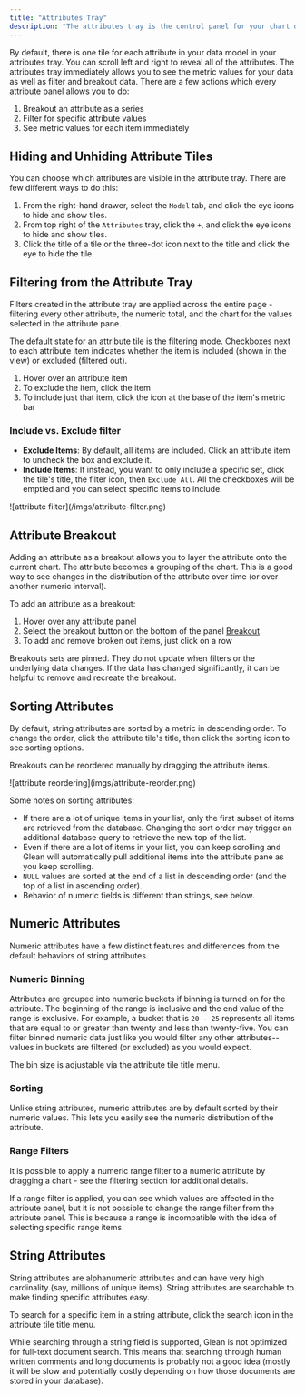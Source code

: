 ```yaml
---
title: "Attributes Tray"
description: "The attributes tray is the control panel for your chart data."
---
```


By default, there is one tile for each attribute in your data model in your attributes tray. You can scroll left and right to reveal all of the attributes. The attributes tray immediately allows you to see the metric values for your data as well as filter and breakout data. There are a few actions which every attribute panel allows you to do:

1. Breakout an attribute as a series
2. Filter for specific attribute values
3. See metric values for each item immediately


## Hiding and Unhiding Attribute Tiles

You can choose which attributes are visible in the attribute tray. There are few different ways to do this:

1. From the right-hand drawer, select the `Model` tab, and click the eye icons to hide and show tiles.
2. From top right of the `Attributes` tray, click the `+`, and click the eye icons to hide and show tiles.
3. Click the title of a tile or the three-dot icon next to the title and click the eye to hide the tile.

## Filtering from the Attribute Tray

Filters created in the attribute tray are applied across the entire page - filtering every other attribute, the numeric total, and the chart for the values selected in the attribute pane.

The default state for an attribute tile is the filtering mode. Checkboxes next to each attribute item indicates whether the item is included (shown in the view) or excluded (filtered out).

1. Hover over an attribute item
2. To exclude the item, click the item
3. To include just that item, click the icon at the base of the item's metric bar

### Include vs. Exclude filter

- **Exclude Items**: By default, all items are included. Click an attribute item to uncheck the box and exclude it.
- **Include Items**: If instead, you want to only include a specific set, click the tile's title, the filter icon, then `Exclude All`. All the checkboxes will be emptied and you can select specific items to include.

<div>
  ![attribute filter](/imgs/attribute-filter.png)
</div>

## Attribute Breakout

Adding an attribute as a breakout allows you to layer the attribute onto the current chart. The attribute becomes a grouping of the chart. This is a good way to see changes in the distribution of the attribute over time (or over another numeric interval).

To add an attribute as a breakout:

1. Hover over any attribute panel
2. Select the breakout button on the bottom of the panel [Breakout](/visualizing-data/Breakout)
3. To add and remove broken out items, just click on a row

Breakouts sets are pinned. They do not update when filters or the underlying data changes. If the data has changed significantly, it can be helpful to remove and recreate the breakout.

## Sorting Attributes

By default, string attributes are sorted by a metric in descending order. To change the order, click the attribute tile's title, then click the sorting icon to see sorting options.

Breakouts can be reordered manually by dragging the attribute items.


<div>
  ![attribute reordering](imgs/attribute-reorder.png)
</div>


Some notes on sorting attributes:

- If there are a lot of unique items in your list, only the first subset of items are retrieved from the database. Changing the sort order may trigger an additional database query to retrieve the new top of the list.
- Even if there are a lot of items in your list, you can keep scrolling and Glean will automatically pull additional items into the attribute pane as you keep scrolling.
- `NULL` values are sorted at the end of a list in descending order (and the top of a list in ascending order).
- Behavior of numeric fields is different than strings, see below.

## Numeric Attributes

Numeric attributes have a few distinct features and differences from the default behaviors of string attributes.

### Numeric Binning

Attributes are grouped into numeric buckets if binning is turned on for the attribute. The beginning of the range is inclusive and the end value of the range is exclusive. For example, a bucket that is `20 - 25` represents all items that are equal to or greater than twenty and less than twenty-five. You can filter binned numeric data just like you would filter any other attributes-- values in buckets are filtered (or excluded) as you would expect.

The bin size is adjustable via the attribute tile title menu.

### Sorting

Unlike string attributes, numeric attributes are by default sorted by their numeric values. This lets you easily see the numeric distribution of the attribute.

### Range Filters

It is possible to apply a numeric range filter to a numeric attribute by dragging a chart - see the filtering section for additional details.

If a range filter is applied, you can see which values are affected in the attribute panel, but it is not possible to change the range filter from the attribute panel. This is because a range is incompatible with the idea of selecting specific range items.

## String Attributes

String attributes are alphanumeric attributes and can have very high cardinality (say, millions of unique items). String attributes are searchable to make finding specific attributes easy.

To search for a specific item in a string attribute, click the search icon in the attribute tile title menu.

<Info>While searching through a string field is supported, Glean is not optimized for full-text document search.  This means that searching through human written comments and long documents is probably not a good idea (mostly it will be slow and potentially costly depending on how those documents are stored in your database). </Info>
